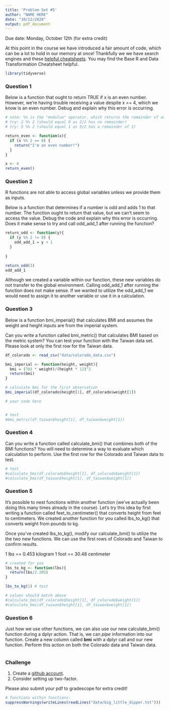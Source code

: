 ```yaml
---
title: 'Problem Set #5'
author: "NAME HERE"
date: "10/12/2020"
output: pdf_document
---
```


Due date: Monday, October 12th (for extra credit)

At this point in the course we have introduced a fair amount of code, which can be a lot to hold in our memory at once! Thankfully we we have search engines and these [helpful cheatsheets](https://rstudio.com/resources/cheatsheets/). You may find the Base R and Data Transformation Cheatsheet helpful.

```r
library(tidyverse)
```

### Question 1

Below is a function that ought to return TRUE if x is an even number. However, we're having trouble receiving a value despite x == 4, which we know is an even number. Debug and explain why this error is occurring. 

```r
# note: %% is the "moduluo" operator, which returns the remainder of an operation
# try: 2 %% 2 (should equal 0 as 2/2 has no remainder)
# try: 5 %% 2 (should equal 1 as 5/2 has a remainder of 1)

return_even <- function(x){
  if (x %% 2 == 0) {
    return("I'm an even number!")
  }
}

x <- 4
return_even()
```

\newpage

### Question 2

R functions are not able to access global variables unless we provide them as inputs. 

Below is a function that determines if a number is odd and adds 1 to that number. The function ought to return that value, but we can't seem to access the value. Debug the code and explain why this error is occurring. Does it make sense to try and call odd_add_1 after running the function? 

```r
return_odd <- function(y){
  if (y %% 2 != 0) {
    odd_add_1 = y + 1
  }
  
}

return_odd(3)
odd_add_1
```

Although we created a variable within our function, these new variables do not transfer to the global environment. Calling odd_add_1 after running the function does not make sense. If we wanted to utilize the odd_add_1 we would need to assign it to another variable or use it in a calculation. 

\newpage

### Question 3

Below is a function bmi_imperial() that calculates BMI and assumes the weight and height inputs are from the imperial system. 

Can you write a function called bmi_metric() that calculates BMI based on the metric system? You can test your function with the Taiwan data set. Please look at only the first row for the Taiwan data.

```r
df_colorado <- read_csv("data/colorado_data.csv")

bmi_imperial <- function(height, weight){
  bmi = (703 * weight)/(height * 12)^2
  return(bmi)
}

# calculate bmi for the first observation
bmi_imperial(df_colorado$height[1], df_colorado$weight[1])
```

```r
# your code here


# test
#bmi_metric(df_taiwan$height[1], df_taiwan$weight[1])
```

\newpage

### Question 4

Can you write a function called calculate_bmi() that combines both of the BMI functions? You will need to determine a way to evaluate which calculation to perform. Use the first row for the Colorado and Taiwan data to test.

```r

# test
#calculate_bmi(df_colorado$height[1], df_colorado$weight[1])
#calculate_bmi(df_taiwan$height[1], df_taiwan$weight[1])
```

\newpage

### Question 5

It's possible to nest functions within another function (we've actually been doing this many times already in the course). Let's try this idea by first writing a function called feet_to_centimeter() that converts height from feet to centimeters. We created another function for you called lbs_to_kg() that converts weight from pounds to kg. 

Once you've created lbs_to_kg(), modify our calculate_bmi() to utilize the the two new functions. We can use the first rows of Colorado and Taiwan to confirm results. 

1 lbs == 0.453 kilogram
1 foot == 30.48 centimeter

```r
# created for you
lbs_to_kg <- function(lbs){
  return(lbs/2.205)
}

lbs_to_kg(1) # test

# values should match above
#calculate_bmi(df_colorado$height[1], df_colorado$weight[1])
#calculate_bmi(df_taiwan$height[1], df_taiwan$weight[1])
```

\newpage

### Question 6

Just how we use other functions, we can also use our new calculate_bmi() function during a dplyr action. That is, we can *pipe* information into our function. Create a new column called **bmi** with a dplyr call and our new function. Perform this action on both the Colorado data and Taiwan data.

```r

```

\newpage

### Challenge

1. Create a [github account](https://github.com/).  
2. Consider setting up two-factor.

Please also submit your pdf to gradescope for extra credit!

```r
# functions within functions:
suppressWarnings(writeLines(readLines("data/big_little_dipper.txt")))
```

